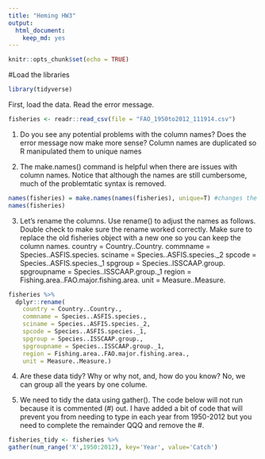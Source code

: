 ---
title: "Heming HW3"
output: 
  html_document: 
    keep_md: yes
---

```{r setup, include=FALSE}
knitr::opts_chunk$set(echo = TRUE)
```
#Load the libraries
```{r}
library(tidyverse)
```
First, load the data. Read the error message.
```{r}
fisheries <- readr::read_csv(file = "FAO_1950to2012_111914.csv")
```
1. Do you see any potential problems with the column names? Does the error message now make more sense?
Column names are duplicated so R manipulated them to unique names

2. The make.names() command is helpful when there are issues with column names. Notice that although the names are still cumbersome, much of the problemtatic syntax is removed.
```{r}
names(fisheries) = make.names(names(fisheries), unique=T) #changes the column names
names(fisheries)
```
3. Let's rename the columns. Use rename() to adjust the names as follows. Double check to make sure the rename worked correctly. Make sure to replace the old fisheries object with a new one so you can keep the column names.
country = Country..Country.
commname = Species..ASFIS.species.
sciname = Species..ASFIS.species._2
spcode = Species..ASFIS.species._1
spgroup = Species..ISSCAAP.group.
spgroupname = Species..ISSCAAP.group._1
region = Fishing.area..FAO.major.fishing.area.
unit = Measure..Measure.
```{r}
fisheries %>% 
  dplyr::rename(
    country = Country..Country.,
    commname = Species..ASFIS.species.,
    sciname = Species..ASFIS.species._2,
    spcode = Species..ASFIS.species._1,
    spgroup = Species..ISSCAAP.group.,
    spgroupname = Species..ISSCAAP.group._1,
    region = Fishing.area..FAO.major.fishing.area.,
    unit = Measure..Measure.)
```

4. Are these data tidy? Why or why not, and, how do you know?
No, we can group all the years by one colume.

5. We need to tidy the data using gather(). The code below will not run because it is commented (#) out. I have added a bit of code that will prevent you from needing to type in each year from 1950-2012 but you need to complete the remainder QQQ and remove the #.
```{r}
fisheries_tidy <- fisheries %>% 
gather(num_range('X',1950:2012), key='Year', value='Catch')
```

